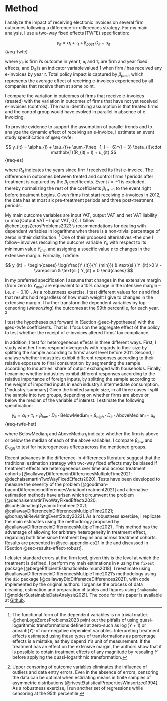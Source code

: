 # Method {#sec-method}

I analyze the impact of receiving electronic invoices on several firm outcomes following a difference-in-differences strategy. For my main analysis, I use a two-way fixed effects (TWFE) specification:

$$
y_{it} = \alpha_{i} + \tau_{t} + \beta_{post}\ D_{it} + u_{it}
$${#eq-twfe}

where $y_{it}$ is firm $i$'s outcome in year $t$, $\alpha_{i}$ and $\tau_{t}$ are firm and year fixed effects, and $D_{it}$ is an indicator variable valued 1 when firm $i$ has received any e-invoices by year $t$. Total policy impact is captured by $\beta_{post}$, which represents the average effect of receiving e-invoices experienced by all companies that receive them at some point.

I compare the variation in outcomes of firms that receive e-invoices (treated) with the variation in outcomes of firms that have not yet received e-invoices (controls). The main identifying assumption is that treated firms and the control group would have evolved in parallel in absence of e-invoicing.

To provide evidence to support the assumption of parallel trends and to analyze the dynamic effect of receiving an e-invoice, I estimate an event study specification of @eq-twfe:

$$
y_{it} = \alpha_{i} + \tau_{t}+ \sum_{l\neq -1, l = -6}^{l = 3} \beta_{l}\cdot \mathbb{1}(R_{it} = l) + u_{it}
$${#eq-es}

where $R_{it}$ indicates the years since firm $i$ received its first e-invoice. 
The difference in outcomes between treated and control firms $l$ periods after treatment is captured by the $\beta_{l}$ coefficients. Event $l=-1$ is excluded, thereby normalizing the rest of the coefficients $\beta_{l \neq -1}$ to the event right before treatment begins. Given firms first start receiving e-invoices in 2012, the data has at most six pre-treatment periods and three post-treatment periods.

My main outcome variables are input VAT, output VAT and net VAT liability (= max{Output VAT - Input VAT, 0}). I follow @chenLogsZerosProblems2023's recommendations for dealing with dependent variables in logarithms when there is a non-trivial percentage of zeros in their distribution. [^chen-roth] One of their proposed alternatives –the one I follow– involves rescaling the outcome variable $Y_{it}$ with respect to its minimum value $Y_{min}$ and assigning a specific value $\varepsilon$ to changes in the extensive margin. Formally, I define:

[^chen-roth]: The functional form of the dependent variables is no trivial matter. @chenLogsZerosProblems2023 point out the pitfalls of using quasi-logarithmic transformations defined at zero-such as $\log(Y+1)$ or $\text{arcsinh}(Y)$-of non-negative dependent variables. Interpreting treatment effects estimated using these types of transformations as percentage effects is a mistake, as they depend $Y$'s unit of measurement. If the treatment has an effect on the extensive margin, the authors show that it is possible to obtain treatment effects of any magnitude by rescaling $Y$ before applying the quasi-logarithmic transformation.


$$
y_{it} =
\begin{cases}
  \log(\frac{Y_{it}}{Y_{min}}) & \text{si } Y_{it}>0 \\
  -\varepsilon                 & \text{si } Y_{it} = 0
\end{cases}
$$

In my preferred specification I assume that changes in the extensive margin (from zero to $Y_{min}$) are equivalent to a 10% change in the intensive margin –i.e. $\varepsilon=0.10$–. As a robustness exercise, I test different values for $\varepsilon$ and find that results hold regardless of how much weight I give to changes in the extensive margin. I further transform the dependent variables by top-censoring (*winsorizing*) the outcomes at the 99th percentile, for each year. [^winsorizing]

[^winsorizing]: Upper censoring of outcome variables eliminates the influence of outliers and data entry errors. Even in the absence of errors, censoring the data can be optimal when estimating means in finite samples of asymmetric distributions [@rivestStatisticalPropertiesWinsorized1994]. As a robustness exercise, I run another set of regressions while censoring at the 95th percentile.

I test the hypotheses put forward in [Section @sec-hypotheses] with the @eq-twfe coefficients. That is: I focus on the aggregate effect of the policy to test whether the receipt of e-invoices altered firms' tax compliance.

In addition, I test for heterogeneous effects in three different ways. First, I study whether firms respond divergently with regards to their size by splitting the sample according to firms' asset level before 2011. Second, I analyse whether industries exhibit different responses according to their relative exposure to final consumption, by segmenting the sample according to industries' share of output exchanged with households. Finally, I examine whether industries exhibit different responses according to the relative importance of foreign inputs, by splitting the sample according to the weight of imported inputs in each industry's intermediate consumption.[^industry-summary] Given the limited sample size, in all three cases I split the sample into two groups, depending on whether firms are above or below the median of the variable of interest. I estimate the following specification:

$$
y_{it} = \alpha_{i} + \tau_{t} + \beta_{low}\cdot D_{it} \cdot \text{BelowMedian}_{i} + \beta_{high}\cdot D_{it} \cdot \text{AboveMedian}_{i} + u_{it}
$${#eq-twfe-het}

where $\text{BelowMedian}_{i}$ and $\text{AboveMedian}_{i}$ indicate whether the firm is above or below the median of each of the above variables. I compare $\beta_{low}$ and $\beta_{high}$ to test for heterogeneous effects across the mentioned groups.

[industry-summary]: I classify industries according to the share of their output destined for final household consumption using the Uruguayan Central Bank's 2016 input-output tables. @tbl-industry-summary presents summary statistics for each industry.

Recent advances in the difference-in-differences literature suggest that the traditional estimation strategy with two-way fixed effects may be biased if treatment effects are heterogeneous over time and across treatment cohorts [@callawayDifferenceinDifferencesMultipleTime2021; @dechaisemartinTwoWayFixedEffects2020]. Tests have been developed to measure the severity of the problem [@goodman-baconDifferenceindifferencesVariationTreatment2021] and alternative estimation methods have arisen which circumvent the problem [@dechaisemartinTwoWayFixedEffects2020; @sunEstimatingDynamicTreatment2021; @callawayDifferenceinDifferencesMultipleTime2021; @borusyakRevisitingEventStudy2022]. As a robustness exercise, I replicate the main estimates using the methodology proposed by @callawayDifferenceinDifferencesMultipleTime2021 . This method has the advantage of allowing for arbitrary heterogeneity in treatment effect, regarding both time since treatment begins and across treatment cohorts. Results are presented in @sec-appendix-cs21 in the \href{https://www.dropbox.com/s/8dp2z62gf3w5jkf/Online-appendix.pdf?st=lp7mjeeh&dl=0}{Online Appendix} and discussed in [Section @sec-results-effect-robust].

I cluster standard errors at the firm level, given this is the level at which the treatment is defined. I perform my main estimations in `R` using the `fixest` package [@bergeEfficientEstimationMaximum2018]. I reestimate using @callawayDifferenceinDifferencesMultipleTime2021's methodology using the `did` package [@callawayDidDifferenceDifferences2021], with code implemented by the original authors. I organise the process of data cleaning, estimation and preparation of tables and figures using `Snakemake` [@molderSustainableDataAnalysis2021]. The code for this paper is available at [Github](https://github.com/chezlag/msc-tesis).
